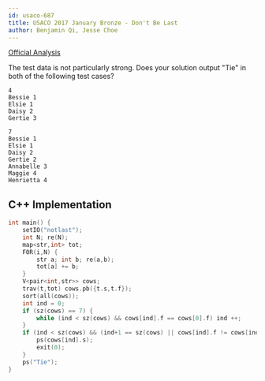 ```yaml
---
id: usaco-687
title: USACO 2017 January Bronze - Don't Be Last
author: Benjamin Qi, Jesse Choe
---
```


[Official Analysis](http://www.usaco.org/current/data/]sol_notlast_bronze_jan17.html)

The test data is not particularly strong. Does your solution output "Tie" in both of the following test cases?

```
4
Bessie 1
Elsie 1 
Daisy 2
Gertie 3
```

```
7
Bessie 1
Elsie 1
Daisy 2 
Gertie 2
Annabelle 3
Maggie 4
Henrietta 4
```

<LanguageSection>

<CPPSection>

## C++ Implementation

```cpp
int main() {
	setIO("notlast");
	int N; re(N);
	map<str,int> tot;
	F0R(i,N) {
		str a; int b; re(a,b);
		tot[a] += b;
	}
	V<pair<int,str>> cows;
	trav(t,tot) cows.pb({t.s,t.f});
	sort(all(cows));
	int ind = 0;
	if (sz(cows) == 7) {
		while (ind < sz(cows) && cows[ind].f == cows[0].f) ind ++;
	}
	if (ind < sz(cows) && (ind+1 == sz(cows) || cows[ind].f != cows[ind+1].f)) {
		ps(cows[ind].s);
		exit(0);
	}
	ps("Tie");
}
```

</CPPSection>

</LanguageSection>